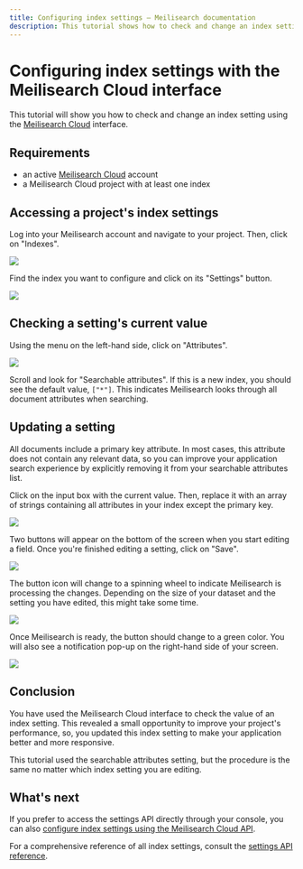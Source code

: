 ```yaml
---
title: Configuring index settings — Meilisearch documentation
description: This tutorial shows how to check and change an index setting using the Meilisearch Cloud interface.
---
```


# Configuring index settings with the Meilisearch Cloud interface

This tutorial will show you how to check and change an index setting using the [Meilisearch Cloud](https://cloud.meilisearch.com) interface.

## Requirements

- an active [Meilisearch Cloud](https://cloud.meilisearch.com) account
- a Meilisearch Cloud project with at least one index

## Accessing a project's index settings

Log into your Meilisearch account and navigate to your project. Then, click on "Indexes".

![](https://raw.githubusercontent.com/meilisearch/documentation/cloud-index-settings/assets/images/cloud-index-settings/01-indexes-tab.png)

Find the index you want to configure and click on its "Settings" button.

![](https://raw.githubusercontent.com/meilisearch/documentation/cloud-index-settings/assets/images/cloud-index-settings/02-index-settings.png)

## Checking a setting's current value

Using the menu on the left-hand side, click on "Attributes". 

![](https://raw.githubusercontent.com/meilisearch/documentation/cloud-index-settings/assets/images/cloud-index-settings/03-general-settings.png)

Scroll and look for "Searchable attributes". If this is a new index, you should see the default value, `["*"]`. This indicates Meilisearch looks through all document attributes when searching.

## Updating a setting

All documents include a primary key attribute. In most cases, this attribute does not contain any relevant data, so you can improve your application search experience by explicitly removing it from your searchable attributes list.

Click on the input box with the current value. Then, replace it with an array of strings containing all attributes in your index except the primary key.

![](https://raw.githubusercontent.com/meilisearch/documentation/cloud-index-settings/assets/images/cloud-index-settings/04-searchable-attributes.png)

Two buttons will appear on the bottom of the screen when you start editing a field. Once you're finished editing a setting, click on "Save".

![](https://raw.githubusercontent.com/meilisearch/documentation/cloud-index-settings/assets/images/cloud-index-settings/05-save.png)

The button icon will change to a spinning wheel to indicate Meilisearch is processing the changes. Depending on the size of your dataset and the setting you have edited, this might take some time.

![](https://raw.githubusercontent.com/meilisearch/documentation/cloud-index-settings/assets/images/cloud-index-settings/06-saving.png)

Once Meilisearch is ready, the button should change to a green color. You will also see a notification pop-up on the right-hand side of your screen.

![](https://raw.githubusercontent.com/meilisearch/documentation/cloud-index-settings/assets/images/cloud-index-settings/07-saved.png)

## Conclusion

You have used the Meilisearch Cloud interface to check the value of an index setting. This revealed a small opportunity to improve your project's performance, so, you updated this index setting to make your application better and more responsive.

This tutorial used the searchable attributes setting, but the procedure is the same no matter which index setting you are editing.

## What's next

If you prefer to access the settings API directly through your console, you can also [configure index settings using the Meilisearch Cloud API](/learn/configuring_index_settings_with_api).

For a comprehensive reference of all index settings, consult the [settings API reference](/reference/api/settings). 
